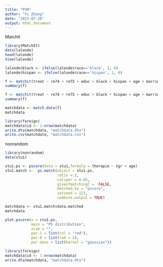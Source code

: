 ```yaml
---
title: "PSM"
author: "Yi Zhang"
date: "2023-07-26"
output: html_document
---
```


MatchIt
```r
library(MatchIt)
data(lalonde)
head(lalonde)
View(lalonde)
```
```r
lalonde$black <- ifelse(lalonde$race=='black', 1, 0)
lalonde$hispan <- ifelse(lalonde$race=='hispan', 1, 0)
```

```r
f <- matchit(treat ~ re74 + re75 + educ + black + hispan + age + married + nodegree, data = lalonde, method = "nearest")
summary(f)
```
```r
f <- matchit(treat ~ re74 + re75 + educ + black + hispan + age + married + nodegree, data = lalonde, method = "nearest", capliper = 0.05)
summary(f)
```

```r
matchdata <- match.data(f)
matchdata
```

```r
library(foreign)
matchdata$id <- 1:nrow(matchdata)
write.dta(matchdata, "matchdata.dta")
write.csv(matchdata, "matchdata.csv")
```

nonrandom
```r
library(nonrandom)
data(stu1)
```

```r
stu1.ps <- pscore(data = stu1,formula = therapie ~ tgr + age)
stu1.match <-  ps.match(object = stu1.ps,
                        ratio = 2,
                        caliper = 0.05,
                        givenTmatchingC =  FALSE,
                        matched.by = "pscore",
                        setseed = 123,
                        combine.output = TRUE)
```

```r
matchdata <- stu1.match$data.matched
matchdata
```

```r
plot.pscore(x = stu1.ps,
            main = "PS distribution",
            xlab = "",
            par.1 = list(col = "red"),
            par.0 = list(lwd = 2),
            par.dens = list(kernel = "gaussian"))
```

```r
library(foreign)
matchdata$id <- 1:nrow(matchdata)
write.dta(matchdata, "matchdata.dta")
```

